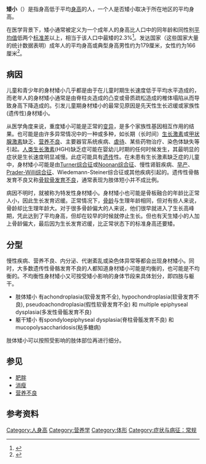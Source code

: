 {{Expand English|Short stature}}
{{medical}}
{{short description|Height of a human which is below typical}}
{{Infobox medical condition (new)
| name            =  矮小
| image           = 
| caption         = 
|
| pronounce       = 
| field           = 
| synonyms        = 
| symptoms        =
| complications   =
| onset           =
| duration        =
| types           =
| causes          =
| risks           =
| diagnosis       =
| differential    =
| prevention      =
| treatment       =
| medication      =
| prognosis       =
| frequency       =
| deaths          =
}}
'''矮小'''（{{lang-en|Short stature}}）是指身高低于平均[[身高|身高]]的人，一个人是否矮小取决于所在地区的平均身高。

在医学背景下，矮小通常被定义为一个成年人的身高比人口中的同年龄和同性别[[平均值|平均值]]低两个[[标准差|标准差]]以上，相当于该人口中最矮的2.3%<ref>{{cite journal |vauthors=Pedicelli S, Peschiaroli E, Violi E, Cianfarani S |title=Controversies in the definition and treatment of idiopathic short stature (ISS) |journal=J Clin Res Pediatr Endocrinol |volume=1 |issue=3 |pages=105–15 |year=2009 |pmid=21274395 |pmc=3005647 |doi=10.4008/jcrpe.v1i3.53 }}</ref>。发达国家（这些国家大量的统计数据表明）成年人的平均身高或典型身高男性约为179厘米，女性约为166厘米<ref>{{cite book|title=Principles and Practice of Endocrinology and Metabolism|url=https://archive.org/details/principlespracti00beck_236|url-access=limited|year=2001|publisher=Lippincott, Williams & Wilkins|location=Philadelphia, Pa. |isbn=9780781717502|page=[https://archive.org/details/principlespracti00beck_236/page/n356 69]|edition=3|editor=Becker, Kenneth L. |chapter=Growth and Development in the Normal Infant and Child, Table 7.1}}</ref>。

== 病因 ==
儿童和青少年的身材矮小几乎都是由于在儿童时期生长速度低于平均水平造成的，而老年人的身材矮小通常是由脊柱炎造成的凸变或骨质疏松造成的椎体塌陷从而导致身高下降造成的。引发儿童期身材矮小的最常见原因是先天性生长迟缓或家族性(遗传性)身材矮小。

从医学角度来说，重度矮小可能是正常的[[突变|变异]]，是多个家族性基因相互作用的结果。也可能是由许多异常情况中的一种或多种，如长期（长时间）[[生长激素|生长激素]]或[[甲状腺激素|甲状腺激素]]缺乏、[[營養不良|营养不良]]、主要器官系统疾病、[[虐待|虐待]]、某些药物治疗、染色体缺失等引起。[[生长激素|人类生长激素]](HGH)缺乏症可能在婴幼儿时期的任何时候发生，其最明显的症状是生长速度明显减慢。此症可能具有[[遺傳|遗传]]性。在未患有生长激素缺乏症的儿童中，身材矮小可能是由[[特纳氏综合征|Turner综合征]]或[[Noonan综合征|Noonan综合征]]、慢性肾脏疾病、[[早產|早产]]、[[Prader-Willi综合征|Prader-Willi综合征]]、Wiedemann-Steiner综合征或其他疾病引起的。遗传性骨骼发育不良又称[[軟骨發育不全症|骨软骨发育不良]]，通常表现为肢体短小并不成比例。

病因不明时，就被称为特发性身材矮小。身材矮小也可能是骨板融合的年龄比正常人小，因此生长发育迟缓。正常情况下，[[骨龄|骨龄]]与生理年龄相同，但对有些人来说，骨龄却比生理年龄大。对于很多骨龄偏大的人来说，他们很早就进入了生长高峰期，凭此达到了平均身高，但却在较早的时候就停止生长。但也有天生矮小的人加上骨龄偏大，最后因为生长发育迟缓，比正常状态下的标准身高还要矮。

== 分型 ==
慢性疾病、营养不良、内分泌、代谢紊乱或染色体异常等都会出现身材矮小。同时，大多数遗传性骨骼发育不良的人都知道身材矮小可能是均衡的，也可能是不均衡的。不均衡性身材矮小又可按受矮小影响的身体节段来具体划分，即四肢与躯干。

* 肢体矮小 有achondroplasia(软骨发育不全), hypochondroplasia(软骨发育不良), pseudoachondroplasia(假性软骨发育不全) 和 multiple epiphyseal dysplasia(多发性骨骺发育不良)
* 躯干矮小 有spondyloepiphyseal dysplasia(脊柱骨骺发育不良) 和 mucopolysaccharidosis(粘多糖病)

肢体矮小可以按照受影响的肢体部位再进行细分。
== 参见 ==
* [[肥胖|肥胖]]
* [[消瘦|消瘦]]
* [[营养不良|营养不良]]

== 参考资料 ==
{{Reflist}}

{{营养病理学}}

{{Authority control}}
[[Category:人身高|Category:人身高]]
[[Category:营养学|Category:营养学]]
[[Category:体形|Category:体形]]
[[Category:症状与病征：常规|Category:症状与病征：常规]]